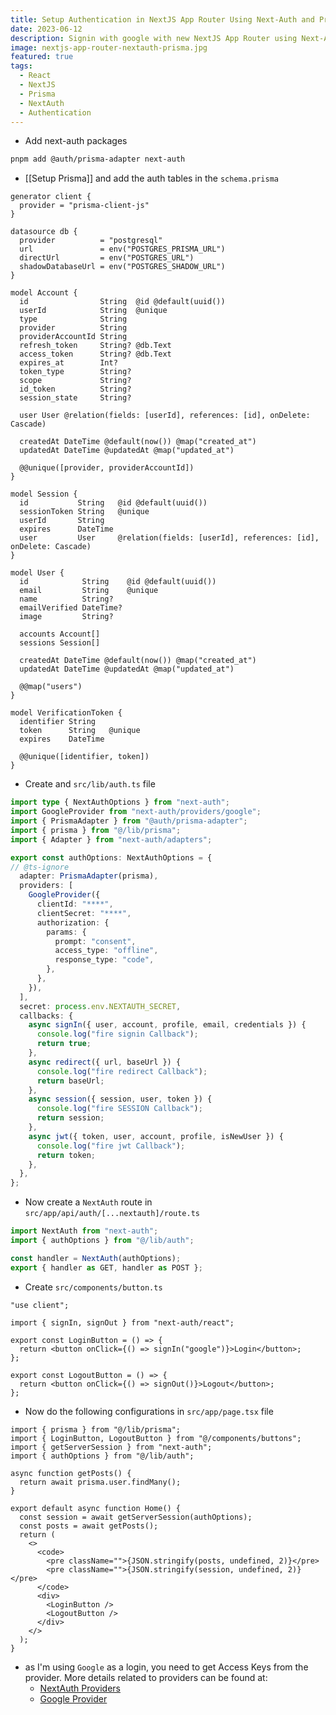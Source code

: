 ```yaml
---
title: Setup Authentication in NextJS App Router Using Next-Auth and Prisma
date: 2023-06-12
description: Signin with google with new NextJS App Router using Next-Auth and Prisma
image: nextjs-app-router-nextauth-prisma.jpg
featured: true
tags:
  - React
  - NextJS
  - Prisma
  - NextAuth
  - Authentication
---
```


- Add next-auth packages

```bash
pnpm add @auth/prisma-adapter next-auth
```

- [[Setup Prisma]] and add the auth tables in the `schema.prisma`

```prisma
generator client {
  provider = "prisma-client-js"
}

datasource db {
  provider          = "postgresql"
  url               = env("POSTGRES_PRISMA_URL")
  directUrl         = env("POSTGRES_URL")
  shadowDatabaseUrl = env("POSTGRES_SHADOW_URL")
}

model Account {
  id                String  @id @default(uuid())
  userId            String  @unique
  type              String  
  provider          String  
  providerAccountId String  
  refresh_token     String? @db.Text
  access_token      String? @db.Text
  expires_at        Int?    
  token_type        String? 
  scope             String? 
  id_token          String? 
  session_state     String? 

  user User @relation(fields: [userId], references: [id], onDelete: Cascade)

  createdAt DateTime @default(now()) @map("created_at")
  updatedAt DateTime @updatedAt @map("updated_at")

  @@unique([provider, providerAccountId])
}

model Session {
  id           String   @id @default(uuid())
  sessionToken String   @unique
  userId       String   
  expires      DateTime 
  user         User     @relation(fields: [userId], references: [id], onDelete: Cascade)
}

model User {
  id            String    @id @default(uuid())
  email         String    @unique
  name          String?   
  emailVerified DateTime? 
  image         String?   

  accounts Account[]
  sessions Session[]

  createdAt DateTime @default(now()) @map("created_at")
  updatedAt DateTime @updatedAt @map("updated_at")

  @@map("users")
}

model VerificationToken {
  identifier String   
  token      String   @unique
  expires    DateTime 

  @@unique([identifier, token])
}
```

- Create and `src/lib/auth.ts` file

```ts
import type { NextAuthOptions } from "next-auth";
import GoogleProvider from "next-auth/providers/google";
import { PrismaAdapter } from "@auth/prisma-adapter";
import { prisma } from "@/lib/prisma";
import { Adapter } from "next-auth/adapters";

export const authOptions: NextAuthOptions = {
// @ts-ignore  
  adapter: PrismaAdapter(prisma),
  providers: [
    GoogleProvider({
      clientId: "****",
      clientSecret: "****",
      authorization: {
        params: {
          prompt: "consent",
          access_type: "offline",
          response_type: "code",
        },
      },
    }),
  ],
  secret: process.env.NEXTAUTH_SECRET,
  callbacks: {
    async signIn({ user, account, profile, email, credentials }) {
      console.log("fire signin Callback");
      return true;
    },
    async redirect({ url, baseUrl }) {
      console.log("fire redirect Callback");
      return baseUrl;
    },
    async session({ session, user, token }) {
      console.log("fire SESSION Callback");
      return session;
    },
    async jwt({ token, user, account, profile, isNewUser }) {
      console.log("fire jwt Callback");
      return token;
    },
  },
};
```

- Now create a `NextAuth` route in `src/app/api/auth/[...nextauth]/route.ts`

```ts
import NextAuth from "next-auth";
import { authOptions } from "@/lib/auth";

const handler = NextAuth(authOptions);
export { handler as GET, handler as POST };
```

- Create `src/components/button.ts`

```tsx
"use client";

import { signIn, signOut } from "next-auth/react";

export const LoginButton = () => {
  return <button onClick={() => signIn("google")}>Login</button>;
};

export const LogoutButton = () => {
  return <button onClick={() => signOut()}>Logout</button>;
};
```

- Now do the following configurations in `src/app/page.tsx` file

```tsx
import { prisma } from "@/lib/prisma";
import { LoginButton, LogoutButton } from "@/components/buttons";
import { getServerSession } from "next-auth";
import { authOptions } from "@/lib/auth";

async function getPosts() {
  return await prisma.user.findMany();
}

export default async function Home() {
  const session = await getServerSession(authOptions);
  const posts = await getPosts();
  return (
    <>
      <code>
        <pre className="">{JSON.stringify(posts, undefined, 2)}</pre>
        <pre className="">{JSON.stringify(session, undefined, 2)}</pre>
      </code>
      <div>
        <LoginButton />
        <LogoutButton />
      </div>
    </>
  );
}
```

- as I'm using `Google` as a login, you need to get Access Keys from the provider. More details related to providers can
  be found at:
    - [NextAuth Providers](https://next-auth.js.org/providers/)
    - [Google Provider](https://next-auth.js.org/providers/google)
